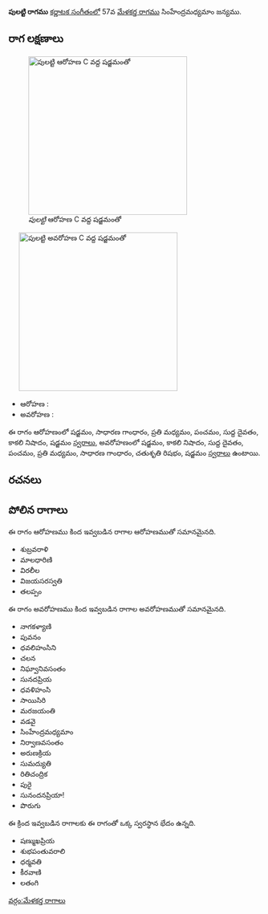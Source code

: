 {{Infobox ragam
	| name          	=  పులట్టి
	| synonym	    	= 
	| mela          	= 
	| chakra        	= 
	| janaka        	= 
	| type          	= షడవ-సంపూర్ణ
	| arohanam      	= {{svaraC|S|G2|M2|P|D1|N3|S'}} 
	| avarohanam    	= {{svaraC|S'|N3|D1|P|M2|G2|R2|S}}
	| jeeva         	=
	| chhaya        	=
	| nyasa         	=
	| vishesha      	= 
	| equivalent  		= 
}}
{{కర్ణాటక సంగీత రాగాలు}}
''' పులట్టి రాగము''' [[కర్ణాటక సంగీతం]]లో 57వ [[మేళకర్త రాగము]] సింహేంద్రమధ్యమాం జన్యము. 


==రాగ లక్షణాలు==
[[Image:pulatti_ar_kb2wiki.png|thumb|right|316px|'' పులట్టి'' ఆరోహణ C వద్ద షడ్జమంతో]]
	[[Image:pulatti_av_kb2wiki.png|thumb|right|316px|'' పులట్టి'' అవరోహణ C వద్ద షడ్జమంతో]]

* ఆరోహణ : {{svaraC|S|G2|M2|P|D1|N3|S'}} 
* అవరోహణ : {{svaraC|S'|N3|D1|P|M2|G2|R2|S}}

ఈ రాగం ఆరోహణంలో షడ్జమం, సాధారణ  గాంధారం, ప్రతి మధ్యమం, పంచమం, సుద్ద దైవతం, కాకలి  నిషాదం, షడ్జమం [[స్వరాలు]], అవరోహణంలో షడ్జమం, కాకలి  నిషాదం, సుద్ద దైవతం, పంచమం, ప్రతి మధ్యమం, సాధారణ  గాంధారం, చతుశృతి రిషభం, షడ్జమం [[స్వరాలు]] ఉంటాయి.

==రచనలు==



==పోలిన రాగాలు==
ఈ రాగం ఆరోహణము కింద ఇవ్వబడిన రాగాల ఆరోహణముతో సమానమైనది.
* శుబ్రవరాళి
* మాలధారిణి
* విరలీల
* విజయసరస్వతి
* తలప్పం

ఈ రాగం అవరోహణము కింద ఇవ్వబడిన రాగాల అవరోహణముతో సమానమైనది.
* నాగకళ్యాణి
* పువనం
* ధవలిహంసిని
* చలన
* నిఘ్వానివసంతం
* సునదప్రియ
* ధవళిహంసి
* సాయిసిరి
* మరజయంతి
* వడవై
* సింహేంద్రమధ్యమాం
* నిర్వాణవసంతం
* అరుణక్రియ
* సుమద్యుతి
* రితిచంద్రిక
* పురై
* సునందనప్రియా!
* పొరుగు

ఈ క్రింద ఇవ్వబడిన రాగాలకు ఈ రాగంతో ఒక్క స్వరస్థాన భేదం ఉన్నది.
* షణ్ముఖప్రియ
* శుభపంతువరాలి
* ధర్మవతి
* కీరవాణి
* లతంగి



[[వర్గం:మేళకర్త రాగాలు]]